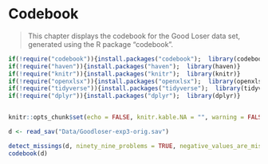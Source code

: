 # Codebook

> This chapter displays the codebook for the Good Loser data set, generated using the R package "codebook".



```r
if(!require("codebook")){install.packages("codebook");  library(codebook)}
if(!require("haven")){install.packages("haven");  library(haven)}
if(!require("knitr")){install.packages("knitr");  library(knitr)}
if(!require("openxlsx")){install.packages("openxlsx");  library(openxlsx)}
if(!require("tidyverse")){install.packages("tidyverse");  library(tidyverse)}
if(!require("dplyr")){install.packages("dplyr");  library(dplyr)}


knitr::opts_chunk$set(echo = FALSE, knitr.kable.NA = "", warning = FALSE, message = FALSE)

```

```r
d <- read_sav("Data/Goodloser-exp3-orig.sav")

detect_missings(d, ninety_nine_problems = TRUE, negative_values_are_missing = TRUE)
codebook(d)
```

